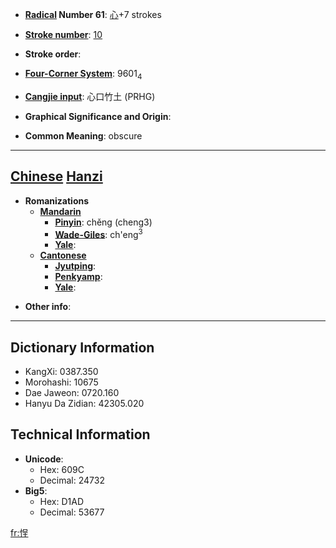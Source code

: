 * '''[[Wiktionary:Chinese radical index| Radical]] Number 61''': [[Wiktionary:Chinese radical index 心|心]]+7 strokes

* '''[[Wiktionary:Chinese total strokes index|Stroke number]]''': [[Wiktionary:Chinese total strokes index 10|10]]

* '''Stroke order''': 

* '''[[Wiktionary:Chinese four corner index|Four-Corner System]]''': 9601<sub>4</sub>

* '''[[Wiktionary:Chinese Cangjie index|Cangjie input]]''': 心口竹土 (PRHG)

* '''Graphical Significance and Origin''': 

* '''Common Meaning''': obscure

----

== [[Chinese]] [[Hanzi]] ==

* '''Romanizations'''
** '''[[Mandarin]]'''
*** '''[[Pinyin]]''': chěng (cheng3)
*** '''[[Wade-Giles]]''': ch'eng<sup>3</sup>
*** '''[[Yale]]''': 
** '''[[Cantonese]]'''
*** '''[[Jyutping]]''':
*** '''[[Penkyamp]]''': 
*** '''[[Yale]]''': 

* '''Other info''': 

----

== Dictionary Information ==

* KangXi: 0387.350
* Morohashi: 10675
* Dae Jaweon: 0720.160
* Hanyu Da Zidian: 42305.020

== Technical Information ==

* '''Unicode''':
** Hex: 609C
** Decimal: 24732
* '''Big5''':
** Hex: D1AD
** Decimal: 53677

[[fr:悜]]